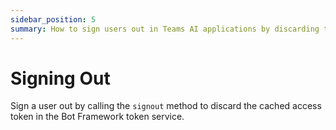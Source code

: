```yaml
---
sidebar_position: 5
summary: How to sign users out in Teams AI applications by discarding tokens using the signout method.
---
```



# Signing Out

Sign a user out by calling the `signout` method to discard the cached access token in the Bot Framework token service.

<FileCodeBlock
    lang="typescript"
    src="/generated-snippets/ts/index.snippet.auth-signout.ts"
/>